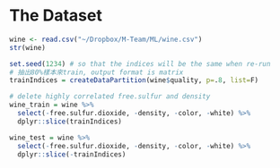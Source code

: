 # The Dataset

```r
wine <- read.csv("~/Dropbox/M-Team/ML/wine.csv")
str(wine)
```

```r
set.seed(1234) # so that the indices will be the same when re-run
# 抽出80%樣本來train, output format is matrix
trainIndices = createDataPartition(wine$quality, p=.8, list=F) 

# delete highly correlated free.sulfur and density
wine_train = wine %>% 
  select(-free.sulfur.dioxide, -density, -color, -white) %>% 
  dplyr::slice(trainIndices)

wine_test = wine %>% 
  select(-free.sulfur.dioxide, -density, -color, -white) %>% 
  dplyr::slice(-trainIndices)
```
